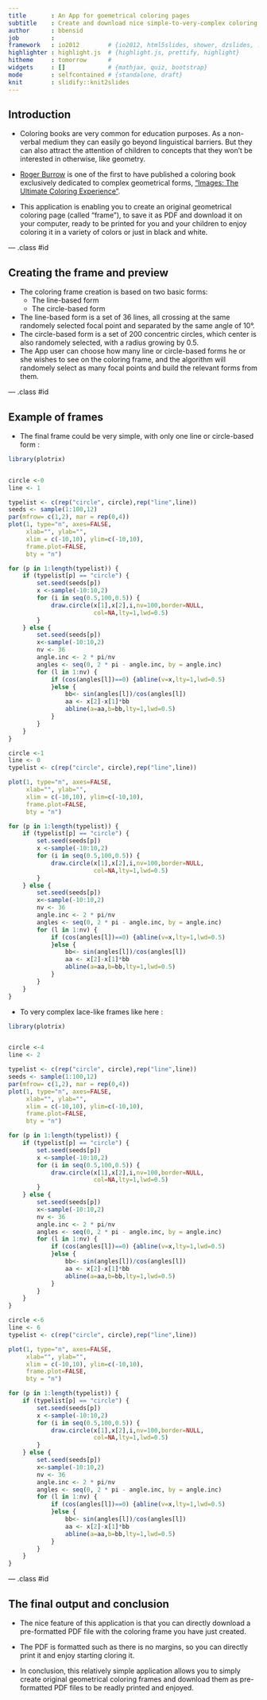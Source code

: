 ```yaml
---
title       : An App for goemetrical coloring pages
subtitle    : Create and download nice simple-to-very-complex coloring frames
author      : bbensid
job         : 
framework   : io2012        # {io2012, html5slides, shower, dzslides, ...}
highlighter : highlight.js  # {highlight.js, prettify, highlight}
hitheme     : tomorrow      # 
widgets     : []            # {mathjax, quiz, bootstrap}
mode        : selfcontained # {standalone, draft}
knit        : slidify::knit2slides
---
```


## Introduction

- Coloring books are very common for education purposes. As a non-verbal medium they can easily go beyond linguistical barriers. But they can also attract the attention of children to concepts that they won't be interested in otherwise, like geometry.

- [Roger Burrow](https://en.wikipedia.org/wiki/Roger_Burrows) is one of the first to have published a coloring book exclusively dedicated to complex geometrical forms, ["Images: The Ultimate Coloring Experience"](https://www.google.ch/search?q=Images:+The+Ultimate+Coloring+Experience&safe=off&tbm=isch&tbo=u&source=univ&sa=X&ved=0ahUKEwjripbXiZrLAhUL1RoKHWRRBWEQsAQIOA&biw=1123&bih=571).

- This application is enabling you to create an original geometrical coloring page (called "frame"), to save it as PDF and download it on your computer, ready to be printed for you and your children to enjoy coloring it in a variety of colors or just in black and white.

--- .class #id 

## Creating the frame and preview

- The coloring frame creation is based on two basic forms:
    - The line-based form
    - The circle-based form
- The line-based form is a set of 36 lines, all crossing at the same randomely selected focal point and separated by the same angle of 10°.
- The circle-based form is a set of 200 concentric circles, which center is also randomely selected, with a radius growing by 0.5.
- The App user can choose how many line or circle-based forms he or she wishes to see on the coloring frame, and the algorithm will randomely select as many focal points and build the relevant forms from them.

--- .class #id 

## Example of frames

- The final frame could be very simple, with only one line or circle-based form :

```r
library(plotrix)


circle <-0
line <- 1

typelist <- c(rep("circle", circle),rep("line",line))
seeds <- sample(1:100,12)
par(mfrow= c(1,2), mar = rep(0,4))
plot(1, type="n", axes=FALSE, 
     xlab="", ylab="",
     xlim = c(-10,10), ylim=c(-10,10),
     frame.plot=FALSE,
     bty = "n")

for (p in 1:length(typelist)) {
    if (typelist[p] == "circle") {
        set.seed(seeds[p])
        x <-sample(-10:10,2)
        for (i in seq(0.5,100,0.5)) {
            draw.circle(x[1],x[2],i,nv=100,border=NULL,
                        col=NA,lty=1,lwd=0.5) 
        }
    } else {
        set.seed(seeds[p])
        x<-sample(-10:10,2)
        nv <- 36
        angle.inc <- 2 * pi/nv
        angles <- seq(0, 2 * pi - angle.inc, by = angle.inc)
        for (l in 1:nv) {
            if (cos(angles[l])==0) {abline(v=x,lty=1,lwd=0.5)
            }else {
                bb<- sin(angles[l])/cos(angles[l])
                aa <- x[2]-x[1]*bb
                abline(a=aa,b=bb,lty=1,lwd=0.5)
            }
        }
    } 
}

circle <-1
line <- 0
typelist <- c(rep("circle", circle),rep("line",line))

plot(1, type="n", axes=FALSE, 
     xlab="", ylab="",
     xlim = c(-10,10), ylim=c(-10,10),
     frame.plot=FALSE,
     bty = "n")

for (p in 1:length(typelist)) {
    if (typelist[p] == "circle") {
        set.seed(seeds[p])
        x <-sample(-10:10,2)
        for (i in seq(0.5,100,0.5)) {
            draw.circle(x[1],x[2],i,nv=100,border=NULL,
                        col=NA,lty=1,lwd=0.5) 
        }
    } else {
        set.seed(seeds[p])
        x<-sample(-10:10,2)
        nv <- 36
        angle.inc <- 2 * pi/nv
        angles <- seq(0, 2 * pi - angle.inc, by = angle.inc)
        for (l in 1:nv) {
            if (cos(angles[l])==0) {abline(v=x,lty=1,lwd=0.5)
            }else {
                bb<- sin(angles[l])/cos(angles[l])
                aa <- x[2]-x[1]*bb
                abline(a=aa,b=bb,lty=1,lwd=0.5)
            }
        }
    } 
}
```

- To very complex lace-like frames like here :

```r
library(plotrix)


circle <-4
line <- 2

typelist <- c(rep("circle", circle),rep("line",line))
seeds <- sample(1:100,12)
par(mfrow= c(1,2), mar = rep(0,4))
plot(1, type="n", axes=FALSE, 
     xlab="", ylab="",
     xlim = c(-10,10), ylim=c(-10,10),
     frame.plot=FALSE,
     bty = "n")

for (p in 1:length(typelist)) {
    if (typelist[p] == "circle") {
        set.seed(seeds[p])
        x <-sample(-10:10,2)
        for (i in seq(0.5,100,0.5)) {
            draw.circle(x[1],x[2],i,nv=100,border=NULL,
                        col=NA,lty=1,lwd=0.5) 
        }
    } else {
        set.seed(seeds[p])
        x<-sample(-10:10,2)
        nv <- 36
        angle.inc <- 2 * pi/nv
        angles <- seq(0, 2 * pi - angle.inc, by = angle.inc)
        for (l in 1:nv) {
            if (cos(angles[l])==0) {abline(v=x,lty=1,lwd=0.5)
            }else {
                bb<- sin(angles[l])/cos(angles[l])
                aa <- x[2]-x[1]*bb
                abline(a=aa,b=bb,lty=1,lwd=0.5)
            }
        }
    } 
}

circle <-6
line <- 6
typelist <- c(rep("circle", circle),rep("line",line))

plot(1, type="n", axes=FALSE, 
     xlab="", ylab="",
     xlim = c(-10,10), ylim=c(-10,10),
     frame.plot=FALSE,
     bty = "n")

for (p in 1:length(typelist)) {
    if (typelist[p] == "circle") {
        set.seed(seeds[p])
        x <-sample(-10:10,2)
        for (i in seq(0.5,100,0.5)) {
            draw.circle(x[1],x[2],i,nv=100,border=NULL,
                        col=NA,lty=1,lwd=0.5) 
        }
    } else {
        set.seed(seeds[p])
        x<-sample(-10:10,2)
        nv <- 36
        angle.inc <- 2 * pi/nv
        angles <- seq(0, 2 * pi - angle.inc, by = angle.inc)
        for (l in 1:nv) {
            if (cos(angles[l])==0) {abline(v=x,lty=1,lwd=0.5)
            }else {
                bb<- sin(angles[l])/cos(angles[l])
                aa <- x[2]-x[1]*bb
                abline(a=aa,b=bb,lty=1,lwd=0.5)
            }
        }
    } 
}
```


--- .class #id 

## The final output and conclusion

- The nice feature of this application is that you can directly download a pre-formatted PDF file with the coloring frame you have just created.
- The PDF is formatted such as there is no margins, so you can directly print it and enjoy starting cloring it.

- In conclusion, this relatively simple application allows you to simply create original geometrical coloring frames and download them as pre-formatted PDF files to be readly printed and enjoyed.


